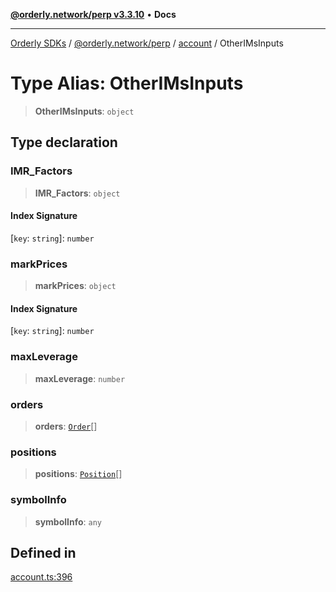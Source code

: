 [**@orderly.network/perp v3.3.10**](/sdks/tech-doc/@orderly.network/perp/README) • **Docs**

***

[Orderly SDKs](/sdks/tech-doc/packages) / [@orderly.network/perp](/sdks/tech-doc/@orderly.network/perp/README) / [account](/sdks/tech-doc/@orderly.network/perp/namespaces/account/README) / OtherIMsInputs

# Type Alias: OtherIMsInputs

> **OtherIMsInputs**: `object`

## Type declaration

### IMR\_Factors

> **IMR\_Factors**: `object`

#### Index Signature

 \[`key`: `string`\]: `number`

### markPrices

> **markPrices**: `object`

#### Index Signature

 \[`key`: `string`\]: `number`

### maxLeverage

> **maxLeverage**: `number`

### orders

> **orders**: [`Order`](/sdks/tech-doc/@orderly.network/types/namespaces/API/interfaces/Order)[]

### positions

> **positions**: [`Position`](/sdks/tech-doc/@orderly.network/types/namespaces/API/interfaces/Position)[]

### symbolInfo

> **symbolInfo**: `any`

## Defined in

[account.ts:396](https://github.com/OrderlyNetwork/js-sdk/blob/554ae704783e3b83c40bb234a899e8f02987d9b6/packages/perp/src/account.ts#L396)
